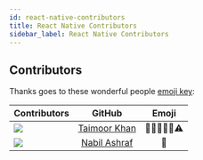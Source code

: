 ```yaml
---
id: react-native-contributors
title: React Native Contributors
sidebar_label: React Native Contributors
---
```


## Contributors

Thanks goes to these wonderful people [emoji key](https://allcontributors.org/docs/en/emoji-key):

| Contributors        | GitHub           | Emoji  |
| ------------- |:-------------:|:-----:|
| <img src="https://avatars0.githubusercontent.com/u/27800340?s=150&v=4" /> | <a href="https://github.com/taimoormk">Taimoor Khan</a> | 🎨🤔🚧📆👀⚠️ |
| <img src="https://avatars1.githubusercontent.com/u/17474605?s=150&v=4" /> | <a href="https://github.com/nabilashraf">Nabil Ashraf</a> | 👀 |
